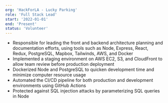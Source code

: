 ```yaml
---
org: 'HackForLA - Lucky Parking'
role: 'Full Stack Lead'
start: '2022-01-01'
end: 'Present'
status: 'Volunteer'
---
```


- Responsible for leading the front and backend architecture planning and documentation efforts, using tools such as Node, Express, React, Redux, PostgreSQL, Mapbox, Tailwinds, AWS, and Docker
- Implemented a staging environment on AWS EC2, S3, and CloudFront to allow team review before production deployment
- Dockerized Node and PostgreSQL to quicken development time and minimize computer resource usage
- Automated the CI/CD pipeline for both production and development environments using GitHub Actions
- Protected against SQL injection attacks by parameterizing SQL queries in Node
